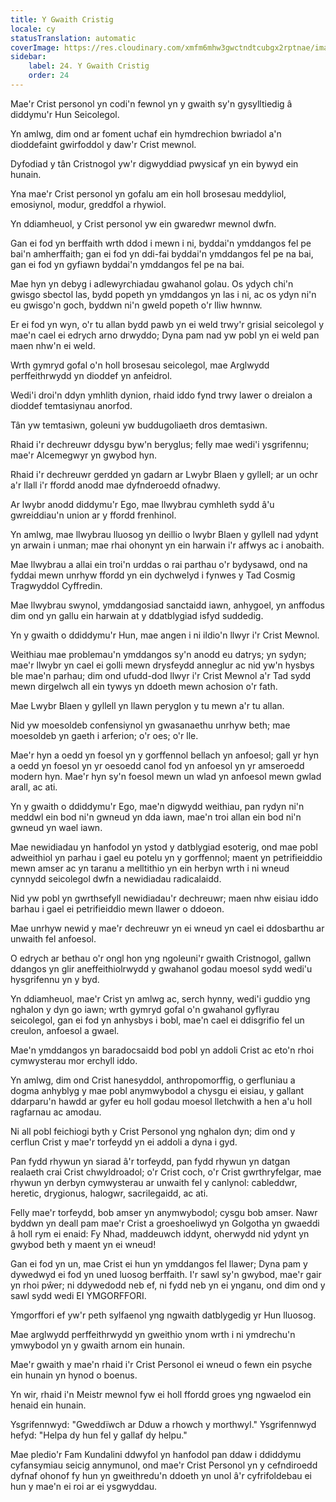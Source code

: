 ```yaml
---
title: Y Gwaith Cristig
locale: cy
statusTranslation: automatic
coverImage: https://res.cloudinary.com/xmfm6mhw3gwctndtcubgx2rptnae/image/upload/v1741354419/small_cover_la_gran_rebelion_28716e29d2.webp
sidebar:
    label: 24. Y Gwaith Cristig
    order: 24
---
```

Mae'r Crist personol yn codi'n fewnol yn y gwaith sy'n gysylltiedig â diddymu'r Hun Seicolegol.

Yn amlwg, dim ond ar foment uchaf ein hymdrechion bwriadol a'n dioddefaint gwirfoddol y daw'r Crist mewnol.

Dyfodiad y tân Cristnogol yw'r digwyddiad pwysicaf yn ein bywyd ein hunain.

Yna mae'r Crist personol yn gofalu am ein holl brosesau meddyliol, emosiynol, modur, greddfol a rhywiol.

Yn ddiamheuol, y Crist personol yw ein gwaredwr mewnol dwfn.

Gan ei fod yn berffaith wrth ddod i mewn i ni, byddai'n ymddangos fel pe bai'n amherffaith; gan ei fod yn ddi-fai byddai'n ymddangos fel pe na bai, gan ei fod yn gyfiawn byddai'n ymddangos fel pe na bai.

Mae hyn yn debyg i adlewyrchiadau gwahanol golau. Os ydych chi'n gwisgo sbectol las, bydd popeth yn ymddangos yn las i ni, ac os ydyn ni'n eu gwisgo'n goch, byddwn ni'n gweld popeth o'r lliw hwnnw.

Er ei fod yn wyn, o'r tu allan bydd pawb yn ei weld trwy'r grisial seicolegol y mae'n cael ei edrych arno drwyddo; Dyna pam nad yw pobl yn ei weld pan maen nhw'n ei weld.

Wrth gymryd gofal o'n holl brosesau seicolegol, mae Arglwydd perffeithrwydd yn dioddef yn anfeidrol.

Wedi'i droi'n ddyn ymhlith dynion, rhaid iddo fynd trwy lawer o dreialon a dioddef temtasiynau anorfod.

Tân yw temtasiwn, goleuni yw buddugoliaeth dros demtasiwn.

Rhaid i'r dechreuwr ddysgu byw'n beryglus; felly mae wedi'i ysgrifennu; mae'r Alcemegwyr yn gwybod hyn.

Rhaid i'r dechreuwr gerdded yn gadarn ar Lwybr Blaen y gyllell; ar un ochr a'r llall i'r ffordd anodd mae dyfnderoedd ofnadwy.

Ar lwybr anodd diddymu'r Ego, mae llwybrau cymhleth sydd â'u gwreiddiau'n union ar y ffordd frenhinol.

Yn amlwg, mae llwybrau lluosog yn deillio o lwybr Blaen y gyllell nad ydynt yn arwain i unman; mae rhai ohonynt yn ein harwain i'r affwys ac i anobaith.

Mae llwybrau a allai ein troi'n urddas o rai parthau o'r bydysawd, ond na fyddai mewn unrhyw ffordd yn ein dychwelyd i fynwes y Tad Cosmig Tragwyddol Cyffredin.

Mae llwybrau swynol, ymddangosiad sanctaidd iawn, anhygoel, yn anffodus dim ond yn gallu ein harwain at y ddatblygiad isfyd suddedig.

Yn y gwaith o ddiddymu'r Hun, mae angen i ni ildio'n llwyr i'r Crist Mewnol.

Weithiau mae problemau'n ymddangos sy'n anodd eu datrys; yn sydyn; mae'r llwybr yn cael ei golli mewn drysfeydd anneglur ac nid yw'n hysbys ble mae'n parhau; dim ond ufudd-dod llwyr i'r Crist Mewnol a'r Tad sydd mewn dirgelwch all ein tywys yn ddoeth mewn achosion o'r fath.

Mae Lwybr Blaen y gyllell yn llawn peryglon y tu mewn a'r tu allan.

Nid yw moesoldeb confensiynol yn gwasanaethu unrhyw beth; mae moesoldeb yn gaeth i arferion; o'r oes; o'r lle.

Mae'r hyn a oedd yn foesol yn y gorffennol bellach yn anfoesol; gall yr hyn a oedd yn foesol yn yr oesoedd canol fod yn anfoesol yn yr amseroedd modern hyn. Mae'r hyn sy'n foesol mewn un wlad yn anfoesol mewn gwlad arall, ac ati.

Yn y gwaith o ddiddymu'r Ego, mae'n digwydd weithiau, pan rydyn ni'n meddwl ein bod ni'n gwneud yn dda iawn, mae'n troi allan ein bod ni'n gwneud yn wael iawn.

Mae newidiadau yn hanfodol yn ystod y datblygiad esoterig, ond mae pobl adweithiol yn parhau i gael eu potelu yn y gorffennol; maent yn petrifieiddio mewn amser ac yn taranu a melltithio yn ein herbyn wrth i ni wneud cynnydd seicolegol dwfn a newidiadau radicalaidd.

Nid yw pobl yn gwrthsefyll newidiadau'r dechreuwr; maen nhw eisiau iddo barhau i gael ei petrifieiddio mewn llawer o ddoeon.

Mae unrhyw newid y mae'r dechreuwr yn ei wneud yn cael ei ddosbarthu ar unwaith fel anfoesol.

O edrych ar bethau o'r ongl hon yng ngoleuni'r gwaith Cristnogol, gallwn ddangos yn glir aneffeithiolrwydd y gwahanol godau moesol sydd wedi'u hysgrifennu yn y byd.

Yn ddiamheuol, mae'r Crist yn amlwg ac, serch hynny, wedi'i guddio yng nghalon y dyn go iawn; wrth gymryd gofal o'n gwahanol gyflyrau seicolegol, gan ei fod yn anhysbys i bobl, mae'n cael ei ddisgrifio fel un creulon, anfoesol a gwael.

Mae'n ymddangos yn baradocsaidd bod pobl yn addoli Crist ac eto'n rhoi cymwysterau mor erchyll iddo.

Yn amlwg, dim ond Crist hanesyddol, anthropomorffig, o gerfluniau a dogma anhyblyg y mae pobl anymwybodol a chysgu ei eisiau, y gallant ddarparu'n hawdd ar gyfer eu holl godau moesol lletchwith a hen a'u holl ragfarnau ac amodau.

Ni all pobl feichiogi byth y Crist Personol yng nghalon dyn; dim ond y cerflun Crist y mae'r torfeydd yn ei addoli a dyna i gyd.

Pan fydd rhywun yn siarad â'r torfeydd, pan fydd rhywun yn datgan realaeth crai Crist chwyldroadol; o'r Crist coch, o'r Crist gwrthryfelgar, mae rhywun yn derbyn cymwysterau ar unwaith fel y canlynol: cableddwr, heretic, drygionus, halogwr, sacrilegaidd, ac ati.

Felly mae'r torfeydd, bob amser yn anymwybodol; cysgu bob amser. Nawr byddwn yn deall pam mae'r Crist a groeshoeliwyd yn Golgotha ​​yn gwaeddi â holl rym ei enaid: Fy Nhad, maddeuwch iddynt, oherwydd nid ydynt yn gwybod beth y maent yn ei wneud!

Gan ei fod yn un, mae Crist ei hun yn ymddangos fel llawer; Dyna pam y dywedwyd ei fod yn uned luosog berffaith. I'r sawl sy'n gwybod, mae'r gair yn rhoi pŵer; ni ddywedodd neb ef, ni fydd neb yn ei ynganu, ond dim ond y sawl sydd wedi EI YMGORFFORI.

Ymgorffori ef yw'r peth sylfaenol yng ngwaith datblygedig yr Hun lluosog.

Mae arglwydd perffeithrwydd yn gweithio ynom wrth i ni ymdrechu'n ymwybodol yn y gwaith arnom ein hunain.

Mae'r gwaith y mae'n rhaid i'r Crist Personol ei wneud o fewn ein psyche ein hunain yn hynod o boenus.

Yn wir, rhaid i'n Meistr mewnol fyw ei holl ffordd groes yng ngwaelod ein henaid ein hunain.

Ysgrifennwyd: "Gweddïwch ar Dduw a rhowch y morthwyl." Ysgrifennwyd hefyd: "Helpa dy hun fel y gallaf dy helpu."

Mae pledio'r Fam Kundalini ddwyfol yn hanfodol pan ddaw i ddiddymu cyfansymiau seicig annymunol, ond mae'r Crist Personol yn y cefndiroedd dyfnaf ohonof fy hun yn gweithredu'n ddoeth yn unol â'r cyfrifoldebau ei hun y mae'n ei roi ar ei ysgwyddau.

